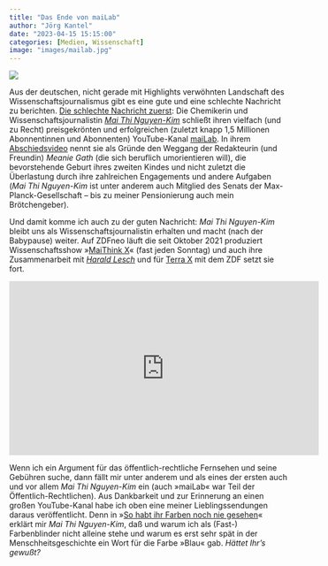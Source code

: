 ```yaml
---
title: "Das Ende von maiLab"
author: "Jörg Kantel"
date: "2023-04-15 15:15:00"
categories: [Medien, Wissenschaft]
image: "images/mailab.jpg"
---
```


[![](images/mailab-b.jpg)](https://www.dwdl.de/images/1606996726_mai-thi-nguyen-kim.jpg)

Aus der deutschen, nicht gerade mit Highlights verwöhnten Landschaft des Wissenschaftsjournalismus gibt es eine gute und eine schlechte Nachricht zu berichten. [Die schlechte Nachricht zuerst](https://www.dwdl.de/nachrichten/92541/mai_thi_nguyenkim_beendet_ihren_youtubekanal_mailab/): Die Chemikerin und Wissenschaftsjournalistin *[Mai Thi Nguyen-Kim](https://de.wikipedia.org/wiki/Mai_Thi_Nguyen-Kim)* schließt ihren vielfach (und zu Recht) preisgekrönten und erfolgreichen (zuletzt knapp 1,5 Millionen Abonnentinnen und Abonnenten) YouTube-Kanal [maiLab](https://www.youtube.com/@maiLab). In ihrem [Abschiedsvideo](https://www.youtube.com/watch?v=FiBpbWSkXvE) nennt sie als Gründe den Weggang der Redakteurin (und Freundin) *Meanie Gath* (die sich beruflich umorientieren will), die bevorstehende Geburt ihres zweiten Kindes und nicht zuletzt die Überlastung durch ihre zahlreichen Engagements und andere Aufgaben (*Mai Thi Nguyen-Kim* ist unter anderem auch Mitglied des Senats der Max-Planck-Gesellschaft -- bis zu meiner Pensionierung auch mein Brötchengeber).

Und damit komme ich auch zu der guten Nachricht: *Mai Thi Nguyen-Kim* bleibt uns als Wissenschaftsjournalistin erhalten und macht (nach der Babypause) weiter. Auf ZDFneo läuft die seit Oktober 2021 produziert Wissenschaftsshow »[MaiThink X](https://de.wikipedia.org/wiki/MaiThink_X_%E2%80%93_Die_Show)« (fast jeden Sonntag) und auch ihre Zusammenarbeit mit *[Harald Lesch](https://de.wikipedia.org/wiki/Harald_Lesch)* und für [Terra X](https://de.wikipedia.org/wiki/Terra_X)  mit dem ZDF setzt sie fort.

<iframe width="560" height="315" src="https://www.youtube.com/embed/r0jXfwPQW9k" title="YouTube video player" frameborder="0" allow="accelerometer; autoplay; clipboard-write; encrypted-media; gyroscope; picture-in-picture; web-share" allowfullscreen></iframe>

Wenn ich ein Argument für das öffentlich-rechtliche Fernsehen und seine Gebühren suche, dann fällt mir unter anderem und als eines der ersten auch und vor allem *Mai Thi Nguyen-Kim* ein (auch »maiLab« war Teil der Öffentlich-Rechtlichen). Aus Dankbarkeit und zur Erinnerung an einen großen YouTube-Kanal habe ich oben eine meiner Lieblingssendungen daraus veröffentlicht. Denn in »[So habt ihr Farben noch nie gesehen](https://www.youtube.com/watch?v=r0jXfwPQW9k)« erklärt mir *Mai Thi Nguyen-Kim*, daß und warum ich als (Fast-) Farbenblinder nicht alleine stehe und warum es erst sehr spät in der Menschheitsgeschichte ein Wort für die Farbe »Blau« gab. *Hättet Ihr's gewußt?*